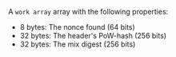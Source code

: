 A `work array` array with the following properties:

- 8 bytes: The nonce found (64 bits)
- 32 bytes: The header's PoW-hash (256 bits)
- 32 bytes: The mix digest (256 bits)
